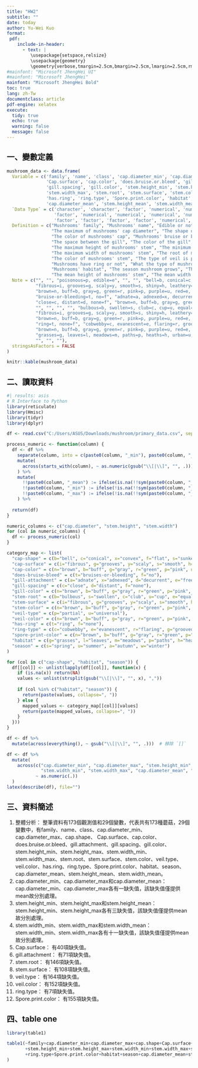---
title: "HW2"
subtitle: ""
date: today
author: Yu-Wei Kuo
format:
 pdf:
    include-in-header:
      - text: |
         \usepackage{setspace,relsize}
         \usepackage{geometry}
         \geometry{verbose,tmargin=2.5cm,bmargin=2.5cm,lmargin=2.5cm,rmargin=2.5cm}
#mainfont: "Microsoft JhengHei UI"
#mainfont: "Microsoft JhengHei"
mainfont: "Microsoft JhengHei Bold"
toc: true
lang: zh-Tw
documentclass: article
pdf-engine: xelatex
execute:
  tidy: true
  echo: true
  warning: false
  message: false
---

## 一、變數定義

```{r}
mushroom_data <- data.frame(
  Variable = c('family', 'name', 'class', 'cap.diameter_min', 'cap.diameter_max', 'cap.shape', 
               'Cap.surface', 'cap.color', 'does.bruise.or.bleed', 'gill.attachment', 
               'gill.spacing', 'gill.color', 'stem.height_min', 'stem.height_max', 'stem.width_min', 
               'stem.width_max', 'stem.root', 'stem.surface', 'stem.color', 'veil.type', 'veil.color', 
               'has.ring', 'ring.type', 'Spore.print.color', 'habitat', 'season', 
               'cap.diameter_mean', 'stem.height_mean', 'stem.width_mean'),
  `Data Type` = c('character', 'character', 'factor', 'numerical', 'numerical', 'factor', 'factor', 'factor', 'factor', 'factor', 'factor',
                  'factor', 'numerical', 'numerical', 'numerical', 'numerical', 'factor', 'facotr', 'factor', 'factor', 'factor', 'factor', 
                  'factor', 'factor', 'factor', 'factor', 'numerical', 'numerical', 'numerical'),
  Definition = c("Mushrooms' family", "Mushrooms' name", "Edible or not", "The minimum of mushrooms' cap diameter",
                 "The maximum of mushrooms' cap diameter", "The shape of mushrooms' cap", "The surface of mushrooms' cap",
                 "The color of mushrooms' cap", "Mushrooms' bruise or bleed or not", "How the gill attach", 
                 "The space between the gill", "The color of the gill", "The minimum height of mushrooms' stem", 
                 "The maximum height of mushrooms' stem", "The minimum width of mushrooms' stem", 
                 "The maximum width of mushrooms' stem", "The root of mushrooms' stem", "The surface of mushrooms' stem",
                 "The color of mushrooms' stem", "The type of veil is partial or universal", "The color of mushrooms' veil",
                 "Mushrooms have ring or not", "What the type of mushrooms' ring is", "The color of mushrooms' spore print",
                 "Mushrooms' habitat", "The season mushroom grows", "The mean of mushrooms' cap diameter", 
                 "The mean height of mushrooms' stem", "The mean width of mushrooms' stem"),
  Note = c("", "", "poisonous=p, edible=e", "", "", "bell=b, conical=c, convex=x, flat=f, sunken=s, spherical=p, others=o",
           "fibrous=i, grooves=g, scaly=y, smooth=s, shiny=h, leathery=l, silky=k, sticky=t, wrinkled=w, fleshy=e", 
           "brown=n, buff=b, gray=g, green=r, pink=p, purple=u, red=e, white=w, yellow=y, blue=l, orange=o, black=k", 
           "bruise-or-bleeding=t, no=f", "adnate=a, adnexed=x, decurrent=d, free=e, sinuate=s, pores=p, none=f, unknown=x", 
           "close=c, distant=d, none=f", "brown=n, buff=b, gray=g, green=r, pink=p, purple=u, red=e, white=w, yellow=y, blue=l, orange=o, black=k, none=f",
           "", "", "", "", "bulbous=b, swollen=s, club=c, cup=u, equal=e, rhizomorphs=z, rooted=r", 
           "fibrous=i, grooves=g, scaly=y, smooth=s, shiny=h, leathery=l, silky=k, sticky=t, wrinkled=w, fleshy=e, none=f", 
           "brown=n, buff=b, gray=g, green=r, pink=p, purple=u, red=e, white=w, yellow=y, blue=l, orange=o, black=k, none=f", "partial=p, universal=u", "brown=n, buff=b, gray=g, green=r, pink=p, purple=u, red=e, white=w, yellow=y, blue=l, orange=o,  black=k, none=f", 
           "ring=t, none=f", "cobwebby=c, evanescent=e, flaring=r, grooved=g, large=l, pendant=p, sheathing=s, zone=z, scaly=y, movable=m, none=f, unknown=z",
           "brown=n, buff=b, gray=g, green=r, pink=p, purple=u, red=e, white=w, yellow=y, blue=l, orange=o, black=k", 
           "grasses=g, leaves=l, meadows=m, paths=p, heaths=h, urban=u, waste=w, woods=d", "spring=s, summer=u, autumn=a, winter=w", 
           "", "", ""),
  stringsAsFactors = FALSE
)

knitr::kable(mushroom_data)
```

## 二、讀取資料

```{r}
#| results: asis
# R Interface to Python
library(reticulate)
library(Hmisc)
library(tidyr)
library(dplyr)

df <- read.csv("C:/Users/ASUS/Downloads/mushroom/primary_data.csv", sep=";", stringsAsFactors=FALSE)

process_numeric <- function(column) {
  df <- df %>%
    separate(column, into = c(paste0(column, "_min"), paste0(column, "_max")), sep = ",", fill = "right", extra = "drop") %>%
    mutate(
      across(starts_with(column), ~ as.numeric(gsub("\\[|\\]", "", .)))
    ) %>%
    mutate(
      !!paste0(column, "_mean") := ifelse(is.na(!!sym(paste0(column, "_max"))), !!sym(paste0(column, "_min")), NA),
      !!paste0(column, "_min") := ifelse(!is.na(!!sym(paste0(column, "_max"))), !!sym(paste0(column, "_min")), NA),
      !!paste0(column, "_max") := ifelse(!is.na(!!sym(paste0(column, "_min"))), !!sym(paste0(column, "_max")), NA)
    ) %>%
  
  return(df)
}

numeric_columns <- c("cap.diameter", "stem.height", "stem.width")
for (col in numeric_columns) {
  df <- process_numeric(col)
}

category_map <- list(
  "cap-shape" = c(b="bell", c="conical", x="convex", f="flat", s="sunken", p="spherical", o="others"),
  "cap-surface" = c(i="fibrous", g="grooves", y="scaly", s="smooth", h="shiny", l="leathery", k="silky", t="sticky", w="wrinkled", e="fleshy"),
  "cap-color" = c(n="brown", b="buff", g="gray", r="green", p="pink", u="purple", e="red", w="white", y="yellow", l="blue", o="orange", k="black"),
  "does-bruise-bleed" = c(t="bruises-or-bleeding", f="no"),
  "gill-attachment" = c(a="adnate", x="adnexed", d="decurrent", e="free", s="sinuate", p="pores", f="none", "?"="unknown"),
  "gill-spacing" = c(c="close", d="distant", f="none"),
  "gill-color" = c(n="brown", b="buff", g="gray", r="green", p="pink", u="purple", e="red", w="white", y="yellow", l="blue", o="orange", k="black", f="none"),
  "stem-root" = c(b="bulbous", s="swollen", c="club", u="cup", e="equal", z="rhizomorphs", r="rooted"),
  "stem-surface" = c(i="fibrous", g="grooves", y="scaly", s="smooth", h="shiny", l="leathery", k="silky", t="sticky", w="wrinkled", e="fleshy", f="none"),
  "stem-color" = c(n="brown", b="buff", g="gray", r="green", p="pink", u="purple", e="red", w="white", y="yellow", l="blue", o="orange", k="black", f="none"),
  "veil-type" = c(p="partial", u="universal"),
  "veil-color" = c(n="brown", b="buff", g="gray", r="green", p="pink", u="purple", e="red", w="white", y="yellow", l="blue", o="orange", k="black", f="none"),
  "has-ring" = c(t="ring", f="none"),
  "ring-type" = c(c="cobwebby", e="evanescent", r="flaring", g="grooved", l="large", p="pendant", s="sheathing", z="zone", y="scaly", m="movable", f="none", "?"="unknown"),
  "spore-print-color" = c(n="brown", b="buff", g="gray", r="green", p="pink", u="purple", e="red", w="white", y="yellow", l="blue", o="orange", k="black"),
  "habitat" = c(g="grasses", l="leaves", m="meadows", p="paths", h="heaths", u="urban", w="waste", d="woods"),
  "season" = c(s="spring", u="summer", a="autumn", w="winter")
)

for (col in c("cap-shape", "habitat", "season")) {
  df[[col]] <- unlist(lapply(df[[col]], function(x) {
    if (is.na(x)) return(NA)
    values <- unlist(strsplit(gsub("\\[|\\]", "", x), ","))
    
    if (col %in% c("habitat", "season")) {
      return(paste(values, collapse=", "))
    } else {
      mapped_values <- category_map[[col]][values]
      return(paste(mapped_values, collapse=", "))
    }
  }))
}

df <- df %>%
  mutate(across(everything(), ~ gsub("\\[|\\]", "", .)))  # 移除 `[]`

df <- df %>%
  mutate(
    across(c("cap.diameter_min", "cap.diameter_max", "stem.height_min", "stem.height_max",
             "stem.width_min", "stem.width_max", "cap.diameter_mean", "stem.height_mean", "stem.width_mean"),
           ~ as.numeric(.))
  )
latex(describe(df), file="")
```


## 三、資料簡述

1. 整體分析：
\newline 整筆資料有173個觀測值和29個變數，代表共有173種蘑菇，29個變數中，有family、name、class、cap.diameter_min、cap.diameter_max、cap.shape、
Cap.surface、cap.color、does.bruise.or.bleed、gill.attachment、gill.spacing、gill.color、stem.height_min、stem.height_max、stem.width_min、
stem.width_max、stem.root、stem.surface、stem.color、veil.type、veil.color、has.ring、ring.type、Spore.print.color、habitat、season、
cap.diameter_mean、stem.height_mean、stem.width_mean。
2. cap.diameter_min、cap.diameter_max和cap.diameter_mean：
\newline cap.diameter_min、cap.diameter_max各有一缺失值，該缺失值僅提供mean故分別處理。
3. stem.height_min、stem.height_max和stem.height_mean：
\newline stem.height_min、stem.height_max各有三缺失值，該缺失值僅提供mean故分別處理。
4. stem.width_min、stem.width_max和stem.width_mean：
\newline stem.width_min、stem.width_max各有十一缺失值，該缺失值僅提供mean故分別處理。
5. Cap.surface：
\newline 有40項缺失值。
6. gill.attachment：
\newline 有71項缺失值。
7. stem.root：
\newline 有146項缺失值。
8. stem.surface：
\newline 有108項缺失值。
9. veil.type：
\newline 有164項缺失值。
10. veil.color：
\newline 有152項缺失值。
11. ring.type：
\newline 有7項缺失值。
12. Spore.print.color：
\newline 有155項缺失值。



## 四、table one

```{r}
library(table1)

table1(~family+cap.diameter_min+cap.diameter_max+cap.shape+Cap.surface+cap.color+does.bruise.or.bleed+gill.attachment+gill.spacing+gill.color
       +stem.height_min+stem.height_max+stem.width_min+stem.width_max+stem.root+stem.surface+stem.color+veil.type+veil.color+has.ring
       +ring.type+Spore.print.color+habitat+season+cap.diameter_mean+stem.height_mean+stem.width_mean|class, data = df
)
```








